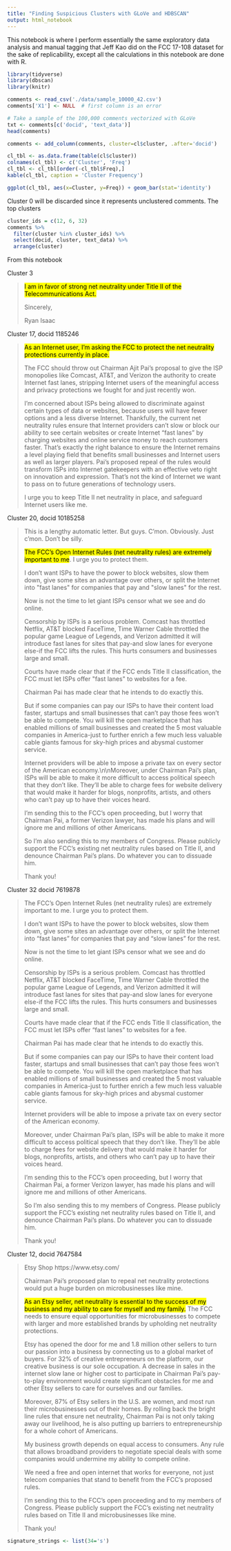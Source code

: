 ---
title: "Finding Suspicious Clusters with GLoVe and HDBSCAN"
output: html_notebook
---

This notebook is where I perform essentially the same exploratory data analysis and manual tagging that Jeff Kao did on the FCC 17-108 dataset for the sake of replicability, except all the calculations in this notebook are done with R.

```{r}
library(tidyverse)
library(dbscan)
library(knitr)
```

```{r}
comments <- read_csv('./data/sample_10000_42.csv')
comments['X1'] <- NULL  # first column is an error

# Take a sample of the 100,000 comments vectorized with GLoVe
txt <- comments[c('docid', 'text_data')]
head(comments)
```

```{r}
comments <- add_column(comments, cluster=cl$cluster, .after='docid')
```

```{r}
cl_tbl <- as.data.frame(table(cl$cluster))
colnames(cl_tbl) <- c('Cluster', 'Freq')
cl_tbl <- cl_tbl[order(-cl_tbl$Freq),]
kable(cl_tbl, caption = 'Cluster Frequency')
```

```{r}
ggplot(cl_tbl, aes(x=Cluster, y=Freq)) + geom_bar(stat='identity')
```

Cluster 0 will be discarded since it represents unclustered comments. The top clusters
```{r}
cluster_ids = c(12, 6, 32)
comments %>% 
  filter(cluster %in% cluster_ids) %>% 
  select(docid, cluster, text_data) %>%
  arrange(cluster)
```

From this notebook

Cluster 3
<blockquote><mark>I am in favor of strong net neutrality under Title II of the Telecommunications Act.</mark>

Sincerely,

Ryan Isaac</blockquote> 

Cluster 17, docid 1185246
<blockquote><mark>As an Internet user, I'm asking the FCC to protect the net neutrality protections currently in place.

The FCC should throw out Chairman Ajit Pai's proposal to give the ISP monopolies like Comcast, AT&T, and Verizon the authority to create Internet fast lanes, stripping Internet users of the meaningful access and privacy protections we fought for and just recently won.</mark>

I'm concerned about ISPs being allowed to discriminate against certain types of data or websites, because users will have fewer options and a less diverse Internet. Thankfully, the current net neutrality rules ensure that Internet providers can't slow or block our ability to see certain websites or create Internet "fast lanes" by charging websites and online service money to reach customers faster. That's exactly the right balance to ensure the Internet remains a level playing field that benefits small businesses and Internet users as well as larger players. Pai's proposed repeal of the rules would transform ISPs into Internet gatekeepers with an effective veto right on innovation and expression. That's not the kind of Internet we want to pass on to future generations of technology users.

I urge you to keep Title II net neutrality in place, and safeguard Internet users like me.
</blockquote> 

Cluster 20, docid 10185258
<blockquote>

This is a lengthy automatic letter. But guys. C'mon. Obviously. Just c'mon. Don't be silly.

<mark>The FCC's Open Internet Rules (net neutrality rules) are extremely important to me</mark>. I urge you to protect them.

I don't want ISPs to have the power to block websites, slow them down, give some sites an advantage over others, or split the Internet into \"fast lanes\" for companies that pay and \"slow lanes\" for the rest.

Now is not the time to let giant ISPs censor what we see and do online.

Censorship by ISPs is a serious problem. Comcast has throttled Netflix, AT&T blocked FaceTime, Time Warner Cable throttled the popular game League of Legends, and Verizon admitted it will introduce fast lanes for sites that pay-and slow lanes for everyone else-if the FCC lifts the rules. This hurts consumers and businesses large and small.

Courts have made clear that if the FCC ends Title II classification, the FCC must let ISPs offer \"fast lanes\" to websites for a fee.

Chairman Pai has made clear that he intends to do exactly this.

But if some companies can pay our ISPs to have their content load faster, startups and small businesses that can't pay those fees won't be able to compete. You will kill the open marketplace that has enabled millions of small businesses and created the 5 most valuable companies in America-just to further enrich a few much less valuable cable giants famous for sky-high prices and abysmal customer service.

Internet providers will be able to impose a private tax on every sector of the American economy.\\n\\nMoreover, under Chairman Pai's plan, ISPs will be able to make it more difficult to access political speech that they don't like. They'll be able to charge fees for website delivery that would make it harder for blogs, nonprofits, artists, and others who can't pay up to have their voices heard.

I'm sending this to the FCC's open proceeding, but I worry that Chairman Pai, a former Verizon lawyer, has made his plans and will ignore me and millions of other Americans.

So I'm also sending this to my members of Congress. Please publicly support the FCC's existing net neutrality rules based on Title II, and denounce Chairman Pai's plans. Do whatever you can to dissuade him.

Thank you! 
</blockquote>

Cluster 32 docid 7619878

<blockquote>
The FCC's Open Internet Rules (net neutrality rules) are extremely important to me. I urge you to protect them.

I don't want ISPs to have the power to block websites, slow them down, give some sites an advantage over others, or split the Internet into "fast lanes" for companies that pay and "slow lanes" for the rest.

Now is not the time to let giant ISPs censor what we see and do online.

Censorship by ISPs is a serious problem. Comcast has throttled Netflix, AT&T blocked FaceTime, Time Warner Cable throttled the popular game League of Legends, and Verizon admitted it will introduce fast lanes for sites that pay-and slow lanes for everyone else-if the FCC lifts the rules. This hurts consumers and businesses large and small.

Courts have made clear that if the FCC ends Title II classification, the FCC must let ISPs offer "fast lanes" to websites for a fee.

Chairman Pai has made clear that he intends to do exactly this.

But if some companies can pay our ISPs to have their content load faster, startups and small businesses that can't pay those fees won't be able to compete. You will kill the open marketplace that has enabled millions of small businesses and created the 5 most valuable companies in America-just to further enrich a few much less valuable cable giants famous for sky-high prices and abysmal customer service.

Internet providers will be able to impose a private tax on every sector of the American economy.

Moreover, under Chairman Pai's plan, ISPs will be able to make it more difficult to access political speech that they don't like. They'll be able to charge fees for website delivery that would make it harder for blogs, nonprofits, artists, and others who can't pay up to have their voices heard.

I'm sending this to the FCC's open proceeding, but I worry that Chairman Pai, a former Verizon lawyer, has made his plans and will ignore me and millions of other Americans.

So I'm also sending this to my members of Congress. Please publicly support the FCC's existing net neutrality rules based on Title II, and denounce Chairman Pai's plans. Do whatever you can to dissuade him.

Thank you!</blockquote> 

Cluster 12, docid 7647584

<blockquote>
Etsy Shop https://www.etsy.com/ 

Chairman Pai’s proposed plan to repeal net neutrality protections would put a huge burden on microbusinesses like mine.

<mark>As an Etsy seller, net neutrality is essential to the success of my business and my ability to care for myself and my family.</mark> The FCC needs to ensure equal opportunities for microbusinesses to compete with larger and more established brands by upholding net neutrality protections.

Etsy has opened the door for me and 1.8 million other sellers to turn our passion into a business by connecting us to a global market of buyers. For 32% of creative entrepreneurs on the platform, our creative business is our sole occupation. A decrease in sales in the internet slow lane or higher cost to participate in Chairman Pai’s pay-to-play environment would create significant obstacles for me and other Etsy sellers to care for ourselves and our families.

Moreover, 87% of Etsy sellers in the U.S. are women, and most run their microbusinesses out of their homes. By rolling back the bright line rules that ensure net neutrality, Chairman Pai is not only taking away our livelihood, he is also putting up barriers to entrepreneurship for a whole cohort of Americans.

My business growth depends on equal access to consumers. Any rule that allows broadband providers to negotiate special deals with some companies would undermine my ability to compete online.

We need a free and open internet that works for everyone, not just telecom companies that stand to benefit from the FCC’s proposed rules.

I'm sending this to the FCC's open proceeding and to my members of Congress. Please publicly support the FCC's existing net neutrality rules based on Title II and microbusinesses like mine.

Thank you!</blockquote> 

```{r}
signature_strings <- list(34='s')
```
